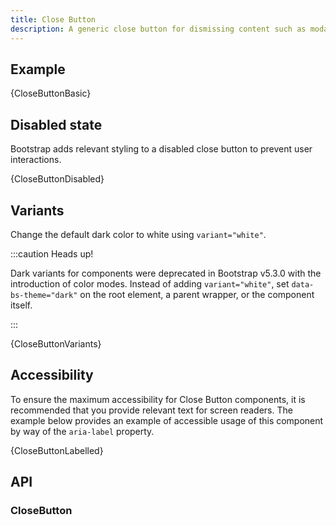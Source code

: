 ```yaml
---
title: Close Button
description: A generic close button for dismissing content such as modals and alerts.
---
```



## Example

<CodeBlock language="jsx" live>
  {CloseButtonBasic}
</CodeBlock>

## Disabled state

Bootstrap adds relevant styling to a disabled close button to prevent user
interactions.

<CodeBlock language="jsx" live>
  {CloseButtonDisabled}
</CodeBlock>

## Variants

Change the default dark color to white using `variant="white"`.

:::caution Heads up!

Dark variants for components were deprecated in Bootstrap v5.3.0 with the introduction
of color modes. Instead of adding `variant="white"`, set `data-bs-theme="dark"` on the root
element, a parent wrapper, or the component itself.

:::

<CodeBlock language="jsx" live>
  {CloseButtonVariants}
</CodeBlock>

## Accessibility

To ensure the maximum accessibility for Close Button components, it is
recommended that you provide relevant text for screen readers. The example
below provides an example of accessible usage of this component by way of the
`aria-label` property.

<CodeBlock language="jsx" live>
  {CloseButtonLabelled}
</CodeBlock>

## API

### CloseButton

<PropsTable name="CloseButton" />
